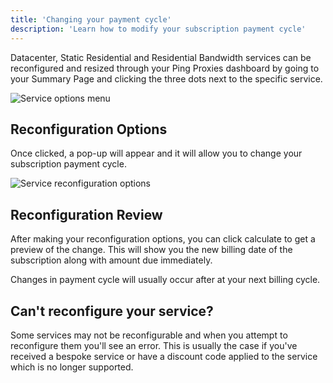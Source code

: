 ```yaml
---
title: 'Changing your payment cycle'
description: 'Learn how to modify your subscription payment cycle'
---
```



Datacenter, Static Residential and Residential Bandwidth services can be reconfigured and resized through your Ping Proxies dashboard by going to your Summary Page and clicking the three dots next to the specific service.

![Service options menu](/images/general/reconfiguration-button.png)

## Reconfiguration Options

Once clicked, a pop-up will appear and it will allow you to change your subscription payment cycle.

![Service reconfiguration options](/images/general/reconfiguration-options.png)

## Reconfiguration Review

After making your reconfiguration options, you can click calculate to get a preview of the change. This will show you the new billing date of the subscription along with amount due immediately.

<Card>
  Changes in payment cycle will usually occur after at your next billing cycle.
</Card>

## Can't reconfigure your service?

Some services may not be reconfigurable and when you attempt to reconfigure them you'll see an error. This is usually the case if you've received a bespoke service or have a discount code applied to the service which is no longer supported.